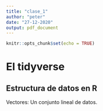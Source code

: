 ```yaml
---
title: "clase_1"
author: "peter"
date: "27-12-2020"
output: pdf_document
---
```


```r
knitr::opts_chunk$set(echo = TRUE)
```

# El tidyverse

## Estructura de datos en R

Vectores: Un conjunto lineal de datos.